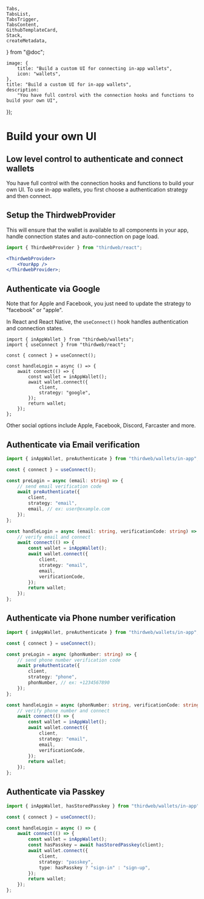 	Tabs,
	TabsList,
	TabsTrigger,
	TabsContent,
	GithubTemplateCard,
	Stack,
	createMetadata,
} from "@doc";

	image: {
		title: "Build a custom UI for connecting in-app wallets",
		icon: "wallets",
	},
	title: "Build a custom UI for in-app wallets",
	description:
		"You have full control with the connection hooks and functions to build your own UI",
});

# Build your own UI

## Low level control to authenticate and connect wallets

You have full control with the connection hooks and functions to build your own UI. To use in-app wallets, you first choose a authentication strategy and then connect.

## Setup the ThirdwebProvider

This will ensure that the wallet is available to all components in your app, handle connection states and auto-connection on page load.

```jsx
import { ThirdwebProvider } from "thirdweb/react";

<ThirdwebProvider>
	<YourApp />
</ThirdwebProvider>;
```

## Authenticate via Google

Note that for Apple and Facebook, you just need to update the strategy to "facebook" or "apple".

In React and React Native, the `useConnect()` hook handles authentication and connection states.

```tsx
import { inAppWallet } from "thirdweb/wallets";
import { useConnect } from "thirdweb/react";

const { connect } = useConnect();

const handleLogin = async () => {
	await connect(() => {
		const wallet = inAppWallet();
		await wallet.connect({
			client,
			strategy: "google",
		});
		return wallet;
	});
};
```

Other social options include Apple, Facebook, Discord, Farcaster and more.

## Authenticate via Email verification

```typescript
import { inAppWallet, preAuthenticate } from "thirdweb/wallets/in-app";

const { connect } = useConnect();

const preLogin = async (email: string) => {
	// send email verification code
	await preAuthenticate({
		client,
		strategy: "email",
		email, // ex: user@example.com
	});
};

const handleLogin = async (email: string, verificationCode: string) => {
	// verify email and connect
	await connect(() => {
		const wallet = inAppWallet();
		await wallet.connect({
			client,
			strategy: "email",
			email,
			verificationCode,
		});
		return wallet;
	});
};
```

## Authenticate via Phone number verification

```typescript
import { inAppWallet, preAuthenticate } from "thirdweb/wallets/in-app";

const { connect } = useConnect();

const preLogin = async (phonNumber: string) => {
	// send phone number verification code
	await preAuthenticate({
		client,
		strategy: "phone",
		phonNumber, // ex: +1234567890
	});
};

const handleLogin = async (phonNumber: string, verificationCode: string) => {
	// verify phone number and connect
	await connect(() => {
		const wallet = inAppWallet();
		await wallet.connect({
			client,
			strategy: "email",
			email,
			verificationCode,
		});
		return wallet;
	});
};
```

## Authenticate via Passkey

```typescript
import { inAppWallet, hasStoredPasskey } from "thirdweb/wallets/in-app";

const { connect } = useConnect();

const handleLogin = async () => {
	await connect(() => {
		const wallet = inAppWallet();
		const hasPasskey = await hasStoredPasskey(client);
		await wallet.connect({
			client,
			strategy: "passkey",
			type: hasPasskey ? "sign-in" : "sign-up",
		});
		return wallet;
	});
};
```

